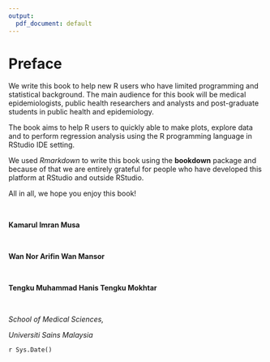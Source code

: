 ```yaml
---
output:
  pdf_document: default
---
```


# Preface {-}

We write this book to help new R users who have limited programming and statistical background. The main audience for this book will be medical epidemiologists, public health researchers and analysts and post-graduate students in public health and epidemiology. 

The book aims to help R users to quickly able to make plots, explore data and to perform regression analysis using the R programming language in RStudio IDE setting.

We used *Rmarkdown* to write this book using the **bookdown** package and because of that we are entirely grateful for people who have developed this platform at RStudio and outside RStudio. 

All in all, we hope you enjoy this book!


<p>&nbsp;</p>


**Kamarul Imran Musa**


<p>&nbsp;</p>

**Wan Nor Arifin Wan Mansor**

<p>&nbsp;</p>

**Tengku Muhammad Hanis Tengku Mokhtar**

<p>&nbsp;</p>

*School of Medical Sciences,* 

*Universiti Sains Malaysia*

`r Sys.Date()`

